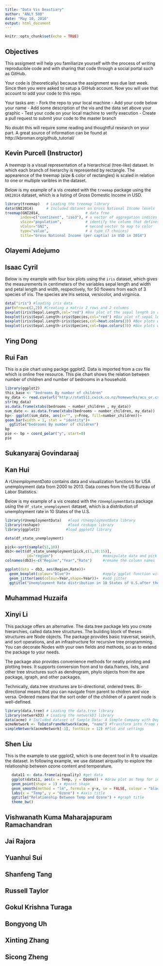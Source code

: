 ```yaml
---
title: "Data Vis Beastiary"
author: "ANLY 580"
date: "May 10, 2016"
output: html_document
---
```


```r
knitr::opts_chunk$set(echo = TRUE)
```

## Objectives

This assigment will help you familiarize yourself with the process of writing reproducible code and with sharing that code through a social portal such as GitHub.  

Your code is (theoretically) because the assignment was due last week.  Since then you were asked to setup a GitHub account.  Now you will use that account to add your code to this repo.  

Your tasks are:
- Fork the repo to your local machine
- Add your code below your name
- Add some description of the vis and the data set above your graphic
- Test your code on your local machine to verify execution
- Create a pull request to submit your code to the master branch

No doubt this will require some reading and thoughtful research on your part.  A great source of information can be found at http://kbroman.org/github_tutorial/




## Kevin Purcell (Instructor)

A *treemap* is a visual representation of a hierarchical (tree-like) dataset.  In which each branch of hierarchy is represented by rectangle.  The appearence of the treemap (size & color of rectangles) is scaled in relation to one or multiple varibles in the dataset.

Below is my example of a vis created with the `treemap` package using the `GNI2014` dataset, which is a listing of Gross Domestic Income in USD.


```r
library(treemap)   # Loading the treemap library
data(GNI2014)      # Included dataset on Gross National Income levels
treemap(GNI2014,                     # data frme
       index=c("continent", "iso3"), # a vector of aggregation indices from df
       vSize="population",           # identify the column that defines size
       vColor="GNI",                 # second vector to map to color
       type="value",                 # a type (7 choices)
       title="Gross National Income (per captia) in USD in 2014")
```


## Olayemi	Adejumo
## Isaac	Cyril

Below is my example with four box plots using the `iris` dataset, which gives the measurements in centimeters of the variables sepal length and width and petal length and width, respectively, for 50 flowers from each of 3 species of iris. The species are Iris setosa, versicolor, and virginica. 


```r

data("iris") #loading iris data
par(mfrow=c(2,2)) #Creating a matrix 2 rows and 2 columns
boxplot(iris$Sepal.Length,col="red") #Box plot of the sepal length in red
boxplot(iris$Sepal.Length~iris$Species,col="red") #Box plot of sepal length and species in red
boxplot(iris$Sepal.Length~iris$Species,col=heat.colors(3)) #Box plots with three heat colors
boxplot(iris$Sepal.Length~iris$Species,col=topo.colors(3)) #Box plots with three topo colors

```

## Ying	Dong
## Rui	Fan
This is a pie chart using packge ggplot2. Data is imported from a csv file which is online free resource. This pie chart shows the relation between number of children and number of bedrooms in a household.
```r
library(ggplot2)
this_base <- "bedrooms By number of children"
my_data <- read.csv(url("http://stat511.cwick.co.nz/homeworks/acs_or.csv"))
str(my_data)
as.data.frame(xtabs(bedrooms ~ number_children , my_data))
sum_date <- as.data.frame(xtabs(bedrooms ~ number_children, my_data))
bp<- ggplot(sum_date, aes(x="", y=Freq, fill=number_children))+
geom_bar(width = 1, stat = "identity")+ 
  ggtitle("bedrooms By number of children")
bp
pie <- bp + coord_polar("y", start=0)
pie
```
## Sukanyaraj	Govindaraaj
## Kan	Hui

A *rUnemploymentData* contains data and visualization functions for USA unemployment data from 2000 to 2013. Data comes from the US Bureau of Labor Statistics.

Below is my example of a vis created with the `rUnemploymentData` package using the `df_state_unemployment` dataset, which is a distribution of unemployment rate in 10 States of the U.S.
```r
library(rUnemploymentData)   #load rUnemploymentData library
library(reshape)             #load reshape library
library(ggplot2)            #load ggplot2 library

data(df_state_unemployment)

pick<-sort(sample(51,10)) 
db3<-melt(df_state_unemployment[pick,c(1,10:15)],
          id="region")                       #manipulate data and pick 10 states out of 51 states
colnames(db3)<-c("Region","Year","Rate")     #rename the column names

ggplot(data = db3, aes(Region,Rate))+ 
  geom_boxplot(colour="blue")+               #apply ggplot function with box plot
  geom_jitter(aes(colour=Year,shape=Year))+  #add jitter
  ggtitle("Unemployment Rate distribution in 10 States of U.S.after the Financial Crisis")   #add title
```

## Muhammad	Huzaifa
## Xinyi	Li

This package offers an alternative. The data.tree package lets you create hierarchies, called data.tree structures. The building block of theses structures are Node objects. The package provides basic traversal, search, and sort operations, and an infrastructure for recursive tree programming. You can decorate Nodes with your own fields and methods, so as to extend the package to your needs.

The package also provides convenience methods for neatly printing and plotting trees. It supports conversion from and to data.frames, lists, and other tree structures such as dendrogram, phylo objects from the ape package, igraph, and other packages.

Technically, data.tree structures are bi-directional, ordered trees. Bi-directional means that you can navigate from parent to chidren and vice versa. Ordered means that the sort order of the children of a parent node is well-defined.

```r
library(data.tree) # Loading the data.tree library
library(networkD3) # Loading the networkD3 library
data(acme) # Included dataset of Sample Data: A Simple Company with Departments
acmeNetwork <- ToDataFrameNetwork(acme, "name") #Transform into frame network
simpleNetwork(acmeNetwork[-3], fontSize = 12) #Plot and settings
```
## Shen	Liu
This is the example to use ggplot2, which is one decent tool in R to visualize the dataset. In following example, we use dataset airquality to explore the relationship between ozone content and temperature.
```r
   data11 <- data.frame(airquality) #get data
   ggplot(data11, aes(x = Temp, y = Ozone)) + #draw plot as Temp for independent variable and Ozone for dependent Var.
   geom_point(shape = 1) + #point shape
   geom_smooth(method = "lm", formula = y~x, se = FALSE, colour = "black") +   #linear regression
   labs(x = "Temp", y = "Ozone") + #axis title
   ggtitle("Relationship Between Temp and Ozone") + #graph title
   theme_bw() 
```
## Vishwanath Kuma	Maharajapuram Ramachandran
## Jai	Rajora
## Yuanhui	Sui
## Shanfeng	Tang
## Russell	Taylor
## Gokul Krishna	Turaga
## Bongyong	Uh
## Xinting	Zhang
## Sicong	Zheng
